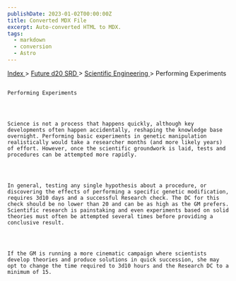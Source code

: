 ```yaml
---
publishDate: 2023-01-02T00:00:00Z
title: Converted MDX File
excerpt: Auto-converted HTML to MDX.
tags:
  - markdown
  - conversion
  - Astro
---
```







[
      Index
     ](-index)
     >
     [
      Future d20 SRD
     ](future-d20-srd-index)
     >
     [
      Scientific Engineering
     ](future-d20-srd-scientific-engineering-index)
     > Performing Experiments
    




## 
    Performing Experiments
   



    Science is not a process that happens quickly, although key developments often happen accidentally, reshaping the knowledge base overnight. Performing basic experiments in genetic manipulation realistically would take a researcher months (and more likely years) of effort. However, once the scientific groundwork is laid, tests and procedures can be attempted more rapidly.
   



    In general, testing any single hypothesis about a procedure, or discovering the effects of performing a specific genetic modification, requires 3d10 days and a successful Research check. The DC for this check should be no lower than 20 and can be as high as the GM prefers. Scientific research is painstaking and even experiments based on solid theories must often be attempted several times before providing a conclusive result.
   



    If the GM is running a more cinematic campaign where scientists develop theories and produce solutions in quick succession, she may opt to change the time required to 3d10 hours and the Research DC to a minimum of 15.
   





